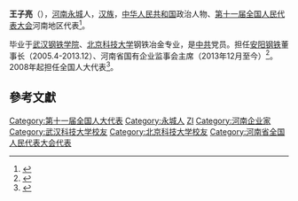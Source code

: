 '''王子亮'''（{{bd|1956年|8月|}}），[[河南|河南]][[永城|永城]]人，[[汉族|汉族]]，[[中华人民共和国|中华人民共和国]]政治人物、[[第十一届全国人民代表大会|第十一届全国人民代表大会]]河南地区代表<ref>{{cite web|author=新华网|title=第十一届全国人大代表|url=http://news.xinhuanet.com/ziliao/2008-03/03/content_7708230.htm?node=36628|publisher=新华网|accessdate=2014-01-07|archive-date=2014-01-10|archive-url=https://web.archive.org/web/20140110211415/http://news.xinhuanet.com/ziliao/2008-03/03/content_7708230.htm?node=36628|dead-url=no}}</ref>。

毕业于[[武汉钢铁学院|武汉钢铁学院]]、[[北京科技大学|北京科技大学]]钢铁冶金专业，是[[中共|中共]]党员。担任[[安阳钢铁|安阳钢铁]]董事长（2005.4-2013.12）、河南省国有企业监事会主席（2013年12月至今）<ref >{{cite web |url=http://www.ce.cn/cysc/newmain/jdpd/yj/201312/30/t20131230_2017896.shtml |language= |title=李涛接替王子亮出任安阳钢铁董事长(简历) |publisher=中国经济网 |date=2013年12月30日 |accessdate= |archive-date=2016年10月19日 |archive-url=https://web.archive.org/web/20161019145228/http://www.ce.cn/cysc/newmain/jdpd/yj/201312/30/t20131230_2017896.shtml |dead-url=no }}</ref>。2008年起担任全国人大代表<ref>{{cite news|title=全国人大代表信息-王子亮|url= http://210.82.31.1:8084/delegate/viewDelegate.action?dbid=111385|accessdate=2013-04-05|newspaper=全国人大网}}</ref>。

==參考文獻==
{{reflist}}

{{DEFAULTSORT:W王}}
[[Category:第十一届全国人大代表|Category:第十一届全国人大代表]]
[[Category:永城人|Category:永城人]]
[[Category:王姓|ZI]]
[[Category:河南企业家|Category:河南企业家]]
[[Category:武汉科技大学校友|Category:武汉科技大学校友]]
[[Category:北京科技大学校友|Category:北京科技大学校友]]
[[Category:河南省全国人民代表大会代表|Category:河南省全国人民代表大会代表]]